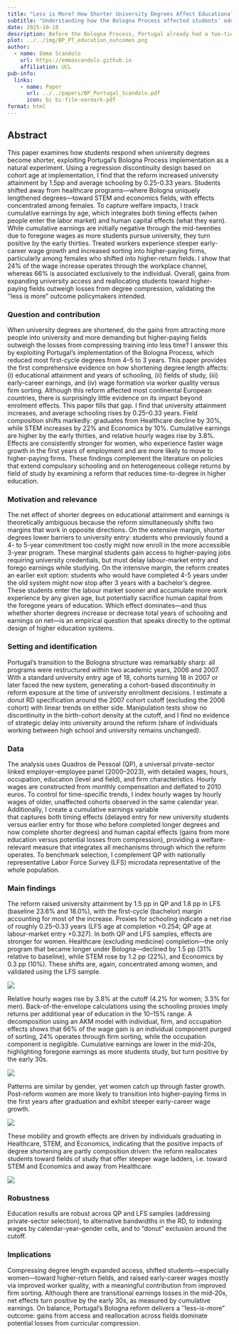 ```yaml
---
title: "Less is More? How Shorter University Degrees Affect Educational and Early-Career Outcomes"
subtitle: "Understanding how the Bologna Process affected students' educational choices and early-career outcomes in Portugal"
date: 2025-10-18
description: Before the Bologna Process, Portugal already had a two-tiered higher education system, with a five-year licenciatura followed by an optional two-year master’s degree. The reform shortened the first cycle to three years, aligning it with the new bachelor’s structure introduced across Europe and further standardizing progression to the master’s level. Using administrative data, I study the impact this has on university attainment, years of schooling, field of study and occupation choice, and early-career patterns.
plot: ../../img/BP_PT_education_outcomes.png
author:
  - name: Emma Scandolo
    url: https://emmascandolo.github.io
    affiliation: UCL
pub-info:
  links:
    - name: Paper
      url: ../../papers/BP_Portugal_Scandolo.pdf
      icon: bi bi-file-earmark-pdf
format: html
---
```


## Abstract

This paper examines how students respond when university degrees become shorter, exploiting Portugal's Bologna Process implementation as a natural experiment. Using a regression discontinuity design based on cohort age at implementation, I find that the reform increased university attainment by 1.5pp and average schooling by 0.25-0.33 years. Students shifted away from healthcare programs—where Bologna uniquely lengthened degrees—toward STEM and economics fields, with effects concentrated among females. To capture welfare impacts, I track cumulative earnings by age, which integrates both timing effects (when people enter the labor market) and human capital effects (what they earn). While cumulative earnings are initially negative through the mid-twenties due to foregone wages as more students pursue university, they turn positive by the early thirties. Treated workers experience steeper early-career wage growth and increased sorting into higher-paying firms, particularly among females who shifted into higher-return fields. I show that 24% of the wage increase operates through the workplace channel, whereas 66% is associated exclusively to the individual. Overall, gains from expanding university access and reallocating students toward higher-paying fields outweigh losses from degree compression, validating the ''less is more" outcome policymakers intended.

### Question and contribution

When university degrees are shortened, do the gains from attracting more people into university and more demanding but higher-paying fields outweigh the losses from compressing training into less time? I answer this by exploiting Portugal’s implementation of the Bologna Process, which reduced most first-cycle degrees from 4–5 to 3 years. This paper provides the first comprehensive evidence on how shortening degree length affects: (i) educational attainment and years of schooling, (ii) fields of study, (iii) early-career earnings, and (iv) wage formation via worker quality versus firm sorting. Although this reform affected most continental European countries, there is surprisingly little evidence on its impact beyond enrolment effects. This paper fills that gap. I find that university attainment increases, and average schooling rises by 0.25–0.33 years. Field composition shifts markedly: graduates from Healthcare decline by 30%, while STEM increases by 22% and Economics by 10%. Cumulative earnings are higher by the early thirties, and relative hourly wages rise by 3.8%. Effects are consistently stronger for women, who experience faster wage growth in the first years of employment and are more likely to move to higher-paying firms. These findings complement the literature on policies that extend compulsory schooling and on heterogeneous college returns by field of study by examining a reform that reduces time-to-degree in higher education.

### Motivation and relevance

The net effect of shorter degrees on educational attainment and earnings is theoretically ambiguous because the reform simultaneously shifts two margins that work in opposite directions. On the extensive margin, shorter degrees lower barriers to university entry: students who previously found a 4- to 5-year commitment too costly might now enroll in the more accessible 3-year program. These marginal students gain access to higher-paying jobs requiring university credentials, but must delay labour-market entry and forego earnings while studying. On the intensive margin, the reform creates an earlier exit option: students who would have completed 4-5 years under the old system might now stop after 3 years with a bachelor's degree. These students enter the labour market sooner and accumulate more work experience by any given age, but potentially sacrifice human capital from the foregone years of education. Which effect dominates—and thus whether shorter degrees increase or decrease total years of schooling and earnings on net—is an empirical question that speaks directly to the optimal design of higher education systems.

### Setting and identification

Portugal’s transition to the Bologna structure was remarkably sharp: all programs were restructured within two academic years, 2006 and 2007. With a standard university entry age of 18, cohorts turning 18 in 2007 or later faced the new system, generating a cohort-based discontinuity in reform exposure at the time of university enrollment decisions. I estimate a donut RD specification around the 2007 cohort cutoff (excluding the 2006 cohort) with linear trends on either side. Manipulation tests show no discontinuity in the birth-cohort density at the cutoff, and I find no evidence of strategic delay into university around the reform (share of individuals working between high school and university remains unchanged).

### Data

The analysis uses Quadros de Pessoal (QP), a universal private-sector linked employer–employee panel (2000–2023), with detailed wages, hours, occupation, education (level and field), and firm characteristics. Hourly wages are constructed from monthly compensation and deflated to 2010 euros. To control for time-specific trends, I index hourly wages by hourly wages of older, unaffected cohorts observed in the same calendar year. Additionally, I create a cumulative earnings variable\
that captures both timing effects (delayed entry for new university students versus earlier entry for those who before completed longer degrees and now complete shorter degrees) and human capital effects (gains from more education versus potential losses from compression), providing a welfare-relevant measure that integrates all mechanisms through which the reform operates. To benchmark selection, I complement QP with nationally representative Labor Force Survey (LFS) microdata representative of the whole population.

### Main findings

The reform raised university attainment by 1.5 pp in QP and 1.8 pp in LFS (baseline 23.6% and 18.0%), with the first-cycle (bachelor) margin accounting for most of the increase. Proxies for schooling indicate a net rise of roughly 0.25–0.33 years (LFS age at completion +0.254; QP age at labour-market entry +0.327). In both QP and LFS samples, effects are stronger for women. Healthcare (excluding medicine) completion—the only program that became longer under Bologna—declined by 1.5 pp (31% relative to baseline), while STEM rose by 1.2 pp (22%), and Economics by 0.3 pp (10%). These shifts are, again, concentrated among women, and validated using the LFS sample.

![](/img/BP_PT_education_outcomes.png)

Relative hourly wages rise by 3.8% at the cutoff (4.2% for women; 3.3% for men). Back-of-the-envelope calculations using the schooling proxies imply returns per additional year of education in the 10–15% range. A decomposition using an AKM model with individual, firm, and occupation effects shows that 66% of the wage gain is an individual component purged of sorting, 24% operates through firm sorting, while the occupation component is negligible. Cumulative earnings are lower in the mid-20s, highlighting foregone earnings as more students study, but turn positive by the early 30s.

![](/img/BP_PT_earnings.png)

Patterns are similar by gender, yet women catch up through faster growth. Post-reform women are more likely to transition into higher-paying firms in the first years after graduation and exhibit steeper early-career wage growth.

![](/img/BP_PT_earlycareer.png)

These mobility and growth effects are driven by individuals graduating in Healthcare, STEM, and Economics, indicating that the positive impacts of degree shortening are partly composition driven: the reform reallocates students toward fields of study that offer steeper wage ladders, i.e. toward STEM and Economics and away from Healthcare.

![](/img/BP_PT_earlycareer_byfield.png)

### Robustness

Education results are robust across QP and LFS samples (addressing private-sector selection), to alternative bandwidths in the RD, to indexing wages by calendar-year–gender cells, and to “donut” exclusion around the cutoff.

### Implications

Compressing degree length expanded access, shifted students—especially women—toward higher-return fields, and raised early-career wages mostly via improved worker quality, with a meaningful contribution from improved firm sorting. Although there are transitional earnings losses in the mid-20s, net effects turn positive by the early 30s, as measured by cumulative earnings. On balance, Portugal’s Bologna reform delivers a ''less-is-more” outcome: gains from access and reallocation across fields dominate potential losses from curricular compression.
